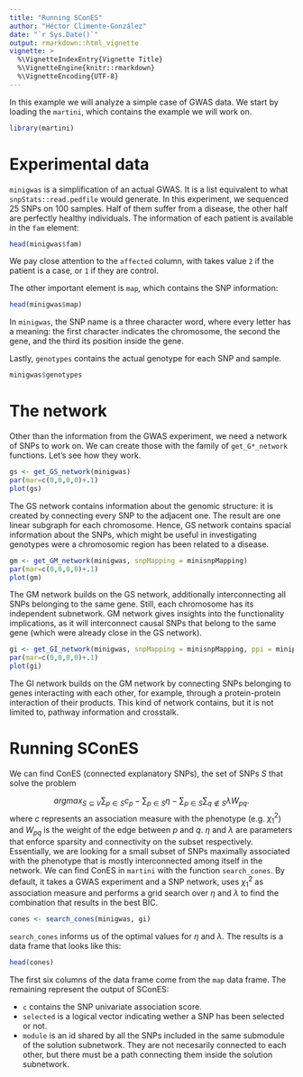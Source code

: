 ```yaml
---
title: "Running SConES"
author: "Héctor Climente-González"
date: "`r Sys.Date()`"
output: rmarkdown::html_vignette
vignette: >
  %\VignetteIndexEntry{Vignette Title}
  %\VignetteEngine{knitr::rmarkdown}
  %\VignetteEncoding{UTF-8}
---
```


In this example we will analyze a simple case of GWAS data. We start by loading the `martini`, which contains the example we will work on.

```r
library(martini)
```

# Experimental data

`minigwas` is a simplification of an actual GWAS. It is a list equivalent to what `snpStats::read.pedfile` would generate. In this experiment, we sequenced 25 SNPs on 100 samples. Half of them suffer from a disease, the other half are perfectly healthy individuals. The information of each patient is available in the `fam` element:

```r
head(minigwas$fam)
```

We pay close attention to the `affected` column, with takes value `2` if the patient is a case, or `1` if they are control. 

The other important element is `map`, which contains the SNP information:

```r
head(minigwas$map)
```

In `minigwas`, the SNP name is a three character word, where every letter has a meaning: the first character indicates the chromosome, the second the gene, and the third its position inside the gene. 

Lastly, `genotypes` contains the actual genotype for each SNP and sample.

```r
minigwas$genotypes
```

# The network

Other than the information from the GWAS experiment, we need a network of SNPs to work on. We can create those with the family of `get_G*_network` functions. Let's see how they work.

```r
gs <- get_GS_network(minigwas)
par(mar=c(0,0,0,0)+.1)
plot(gs)
```

The GS network contains information about the genomic structure: it is created by connecting every SNP to the adjacent one. The result are one linear subgraph for each chromosome. Hence, GS network contains spacial information about the SNPs, which might be useful in investigating genotypes were a chromosomic region has been related to a disease.

```r
gm <- get_GM_network(minigwas, snpMapping = minisnpMapping)
par(mar=c(0,0,0,0)+.1)
plot(gm)
```

The GM network builds on the GS network, additionally interconnecting all SNPs belonging to the same gene. Still, each chromosome has its independent subnetwork. GM network gives insights into the functionality implications, as it will interconnect causal SNPs that belong to the same gene (which were already close in the GS network).

```r
gi <- get_GI_network(minigwas, snpMapping = minisnpMapping, ppi = minippi)
par(mar=c(0,0,0,0)+.1)
plot(gi)
```

The GI network builds on the GM network by connecting SNPs belonging to genes interacting with each other, for example, through a protein-protein interaction of their products. This kind of network contains, but it is not limited to, pathway information and crosstalk.

# Running SConES

We can find ConES (connected explanatory SNPs), the set of SNPs $S$ that solve the problem

$$argmax_{S \subseteq V} \sum_{p \in S} c_p - \sum_{p \in S} \eta - \sum_{p \in S} \sum_{q \notin S} \lambda W_{pq} .$$
where $c$ represents an association measure with the phenotype (e.g. $\chi^2_1$) and $W_{pq}$ is the weight of the edge between $p$ and $q$. $\eta$ and $\lambda$ are parameters that enforce sparsity and connectivity on the subset respectively. Essentially, we are looking for a small subset of SNPs maximally associated with the phenotype that is mostly interconnected among itself in the network. We can find ConES in `martini` with the function `search_cones`. By default, it takes a GWAS experiment and a SNP network, uses $\chi^2_1$ as association measure and performs a grid search over $\eta$ and $\lambda$ to find the combination that results in the best BIC.

```r
cones <- search_cones(minigwas, gi)
```
`search_cones` informs us of the optimal values for $\eta$ and $\lambda$. The results is a data frame that looks like this:

```r
head(cones)
```

The first six columns of the data frame come from the `map` data frame. The remaining represent the output of SConES:

- `c` contains the SNP univariate association score.
- `selected` is a logical vector indicating wether a SNP has been selected or not.
- `module` is an id shared by all the SNPs included in the same submodule of the solution subnetwork. They are not necesarily connected to each other, but there must be a path connecting them inside the solution subnetwork.
